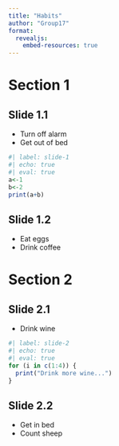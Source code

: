 ```yaml
---
title: "Habits"
author: "Group17"
format:
  revealjs:
    embed-resources: true
---
```


# Section 1

## Slide 1.1

- Turn off alarm
- Get out of bed
```r
#| label: slide-1
#| echo: true
#| eval: true
a<-1
b<-2
print(a+b)
```

## Slide 1.2

- Eat eggs
- Drink coffee

# Section 2

## Slide 2.1

- Drink wine
```r
#| label: slide-2
#| echo: true
#| eval: true
for (i in c(1:4)) {
  print("Drink more wine...")
}
```

## Slide 2.2

- Get in bed
- Count sheep